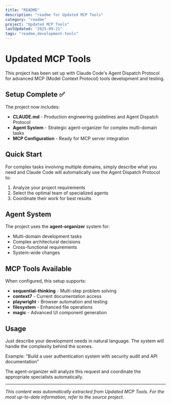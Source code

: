 ```yaml
---
title: "README"
description: "readme for Updated MCP Tools"
category: "readme"
project: "Updated MCP Tools"
lastUpdated: "2025-09-21"
tags: "readme,development-tools"
---
```


# Updated MCP Tools

This project has been set up with Claude Code's Agent Dispatch Protocol for advanced MCP (Model Context Protocol) tools development and testing.

## Setup Complete ✅

The project now includes:

- **CLAUDE.md** - Production engineering guidelines and Agent Dispatch Protocol
- **Agent System** - Strategic agent-organizer for complex multi-domain tasks
- **MCP Configuration** - Ready for MCP server integration

## Quick Start

For complex tasks involving multiple domains, simply describe what you need and Claude Code will automatically use the Agent Dispatch Protocol to:

1. Analyze your project requirements
2. Select the optimal team of specialized agents
3. Coordinate their work for best results

## Agent System

The project uses the **agent-organizer** system for:
- Multi-domain development tasks
- Complex architectural decisions
- Cross-functional requirements
- System-wide changes

## MCP Tools Available

When configured, this setup supports:
- **sequential-thinking** - Multi-step problem solving
- **context7** - Current documentation access
- **playwright** - Browser automation and testing
- **filesystem** - Enhanced file operations
- **magic** - Advanced UI component generation

## Usage

Just describe your development needs in natural language. The system will handle the complexity behind the scenes.

Example: "Build a user authentication system with security audit and API documentation"

The agent-organizer will analyze this request and coordinate the appropriate specialists automatically.

---
*This content was automatically extracted from Updated MCP Tools. For the most up-to-date information, refer to the source project.*
